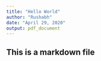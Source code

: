 ```yaml
---
title: "Hello World"
author: "Rushabh"
date: "April 29, 2020"
output: pdf_document
---
```


## This is a markdown file